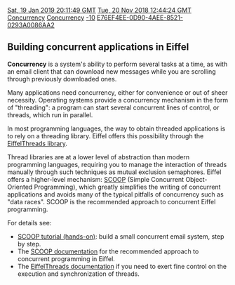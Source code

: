[[Property:modification_date|Sat, 19 Jan 2019 20:11:49 GMT]]
[[Property:publication_date|Tue, 20 Nov 2018 12:44:24 GMT]]
[[Property:link_title|Concurrency]]
[[Property:title|Concurrency]]
[[Property:weight|-10]]
[[Property:uuid|E76EF4EE-0D90-4AEE-8521-0293A0086AA2]]
== Building concurrent applications in Eiffel ==

'''Concurrency''' is a system's ability to perform several tasks at a time, as with an email client that can download new messages while you are scrolling through previously downloaded ones.


Many applications need concurrency, either for convenience or out of sheer necessity. Operating systems provide a concurrency mechanism in the form of "threading": a program can start several concurrent lines of control, or threads, which run in parallel.


In most programming languages, the way to obtain threaded applications is to rely on a threading library. Eiffel offers this possibility through the [[Eiffelthreads|EiffelThreads library]].


Thread libraries are at a lower level of abstraction than modern programming languages, requiring you to manage the interaction of threads manually through such techniques as mutual exclusion semaphores. Eiffel offers a higher-level mechanism: [[SCOOP]] (Simple Concurrent Object-Oriented Programming), which greatly simplifies the writing of concurrent applications and avoids many of the typical pitfalls of concurrency such as "data races". SCOOP is the recommended approach to concurrent Eiffel programming.

For details see:
* [[SCOOP_tutorial|SCOOP tutorial (hands-on)]]: build a small concurrent email system, step by step.
* The [[SCOOP|SCOOP documentation]] for the recommended approach to concurrent programming in Eiffel.
* The [[EiffelThreads|EiffelThreads documentation]] if you need to exert fine control on the execution and synchronization of threads. 



